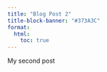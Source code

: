 ```yaml
---
title: "Blog Post 2"
title-block-banner: "#373A3C"
format:
  html:
    toc: true
---
```


My second post
